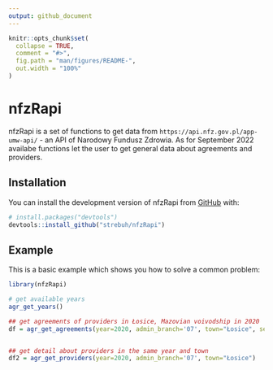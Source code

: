 ```yaml
---
output: github_document
---
```


<!-- README.md is generated from README.Rmd. Please edit that file -->

```r
knitr::opts_chunk$set(
  collapse = TRUE,
  comment = "#>",
  fig.path = "man/figures/README-",
  out.width = "100%"
)
```

# nfzRapi

<!-- badges: start -->
<!-- badges: end -->

nfzRapi is a set of functions to get data from `https://api.nfz.gov.pl/app-umw-api/` - an API of Narodowy Fundusz Zdrowia. As for September 2022 availabe functions let the user to get general data about agreements and providers.

## Installation

You can install the development version of nfzRapi from [GitHub](https://github.com/) with:

``` r
# install.packages("devtools")
devtools::install_github("strebuh/nfzRapi")
```

## Example

This is a basic example which shows you how to solve a common problem:

```r
library(nfzRapi)

# get available years
agr_get_years()

## get agreements of providers in Łosice, Mazovian voivodship in 2020
df = agr_get_agreements(year=2020, admin_branch='07', town="Łosice", service_type='03')


## get detail about providers in the same year and town
df2 = agr_get_providers(year=2020, admin_branch='07', town="Łosice")
```

